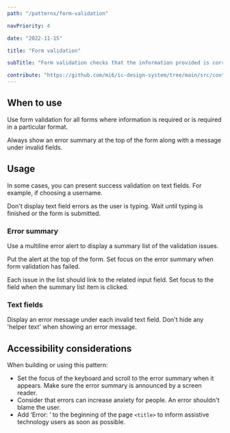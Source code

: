 ```yaml
---
path: "/patterns/form-validation"

navPriority: 4

date: "2022-11-15"

title: "Form validation"

subTitle: "Form validation checks that the information provided is correct and helps the user to fix any problems."

contribute: "https://github.com/mi6/ic-design-system/tree/main/src/content/structured/patterns/deprecated-patterns/form-validation.mdx"
---
```



<IcAlert
  heading="Pattern in development"
  message="We are refreshing this pattern to include new guidance and code."
  variant="info"
/>

## When to use

Use form validation for all forms where information is required or is required in a particular format.

Always show an error summary at the top of the form along with a message under invalid fields.

## Usage

In some cases, you can present success validation on text fields. For example, if choosing a username.

Don't display text field errors as the user is typing. Wait until typing is finished or the form is submitted.

### Error summary

Use a multiline error alert to display a summary list of the validation issues.

<ComponentPreview noPadding>
  <ErrorSummaryEx />
</ComponentPreview>

Put the alert at the top of the form. Set focus on the error summary when form validation has failed.

Each issue in the list should link to the related input field. Set focus to the field when the summary list item is clicked.

### Text fields

Display an error message under each invalid text field. Don't hide any 'helper text' when showing an error message.

<ComponentPreview icds>
  <IcTextField
    label="What's your favourite type of coffee?"
    required
    helperText="Such as Arabica, Robusta or Liberica."
    validationStatus="error"
    validationText="Please provide your subscription number."
  />
</ComponentPreview>

## Accessibility considerations

When building or using this pattern:

- Set the focus of the keyboard and scroll to the error summary when it appears. Make sure the error summary is announced by a screen reader.
- Consider that errors can increase anxiety for people. An error shouldn't blame the user.
- Add ‘Error: ’ to the beginning of the page `<title>` to inform assistive technology users as soon as possible.
